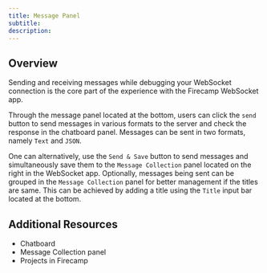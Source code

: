 ```yaml
---
title: Message Panel
subtitle:
description:
---
```


## Overview

Sending and receiving messages while debugging your WebSocket connection is the core part of the experience with the Firecamp WebSocket app.

Through the message panel located at the bottom, users can click the `send` button to send messages in various formats to the server and check the response in the chatboard panel. Messages can be sent in two formats, namely `Text` and `JSON`.

One can alternatively, use the `Send & Save` button to send messages and simultaneously save them to the `Message Collection` panel located on the right in the WebSocket app. Optionally, messages being sent can be grouped in the `Message Collection` panel for better management if the titles are same. This can be achieved by adding a title using the `Title` input bar located at the bottom.

## Additional Resources
- Chatboard
- Message Collection panel
- Projects in Firecamp
